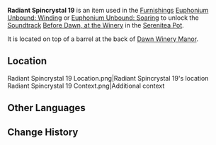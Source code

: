 {{Item Infobox
|id           = 141019
|image        = Item Radiant Spincrystal.png
|type         = Adventure Items
|group        = Radiant Spincrystals
|rarity       = 4
|invCategory  = Precious Items
|description  = This wondrous crystal contains a certain rhythm, like something beautiful woven from delicate silk. These items can be found throughout the mainland or from merchants who collect curios. The tune held within this crystal can be revivified in your [[Serenitea Pot]] using either "[[Euphonium Unbound: Winding]]" or "[[Euphonium Unbound: Soaring]]." The tune contained within this [[Radiant Spincrystal]] is "[[Before Dawn, at the Winery]]."
|source1      = [[Dawn Winery Manor]]
|track        = Before Dawn, at the Winery
}}
'''Radiant Spincrystal 19''' is an item used in the [[Furnishings]] [[Euphonium Unbound: Winding]] or [[Euphonium Unbound: Soaring]] to unlock the [[Soundtrack]] [[Before Dawn, at the Winery]] in the [[Serenitea Pot]].

It is located on top of a barrel at the back of [[Dawn Winery Manor]].

==Location==
<gallery hideaddbutton="true" captionalign="center">
Radiant Spincrystal 19 Location.png|Radiant Spincrystal 19's location
Radiant Spincrystal 19 Context.png|Additional context
</gallery>

==Other Languages==
{{Other Languages
|default_hidden = 1
|en      = Radiant Spincrystal 19
|zhs     = 旋曜玉帛・其十九
|zhs_rm  = Xuán Yào Yùbó - Qí Shíjiù
|zht     = 旋曜玉帛・其十九
|zht_rm  = Xuán Yào Yùbó - Qí Shíjiù
|ja      = 旋曜玉帛・19
|ja_rm   = Sen'you Gyokuhaku - Juukyuu{{Assumed}}
|ko      = 빛나는 결정・19
|ko_rm   = 
|es      = Girocristal radiante (19)
|fr      = Gyrocristal radiant 19
|ru      = Лучистый кристалл {{tt|19|девятнадцать}}
|th      = Radiant Spincrystal 19
|vi      = Ngọc Thạch Âm Vang 19
|de      = Strahlender Drehkristall XIX
|id      = Radiant Spincrystal 19
|pt      = Cristal Rodopiante Radiante 19
}}

==Change History==
{{Change History|2.6}}